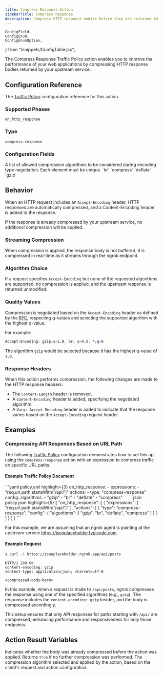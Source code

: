 ```yaml
---
title: Compress Response Action
sidebarTitle: Compress Response
description: Compress HTTP response bodies before they are returned to the client.
---
```


	ConfigField,
	ConfigEnum,
	ConfigEnumOption,
} from "/snippets/ConfigTable.jsx";

The Compress Response Traffic Policy action enables you to improve the
performance of your web applications by compressing HTTP response bodies returned
by your upstream service.

## Configuration Reference

The [Traffic Policy](/traffic-policy/) configuration
reference for this action.

### Supported Phases

`on_http_response`

### Type

`compress-response`

### Configuration Fields

<ConfigField title="algorithms" type="array of strings" defaultValue="['gzip', 'deflate', 'br', 'compress']">
  A list of allowed compression algorithms to be considered during encoding
  type negotiation. Each element must be unique.

  <ConfigEnum label="Supported algorithms">
    <ConfigEnumOption>`br`</ConfigEnumOption>
    <ConfigEnumOption>`compress`</ConfigEnumOption>
    <ConfigEnumOption>`deflate`</ConfigEnumOption>
    <ConfigEnumOption>`gzip`</ConfigEnumOption>
  </ConfigEnum>
</ConfigField>

## Behavior

When an HTTP request includes an `Accept-Encoding` header, HTTP responses are
automatically compressed, and a Content-Encoding header is added to the
response.

If the response is already compressed by your upstream service,
no additional compression will be applied.

### Streaming Compression

When compression is applied, the response body is not buffered; it is
compressed in real-time as it streams through the ngrok endpoint.

### Algorithm Choice

If a request specifies `Accept-Encoding` but none of the requested algorithms
are supported, no compression is applied, and the upstream response is returned
unmodified.

### Quality Values

Compression is negotiated based on the `Accept-Encoding` header as defined by
the [RFC](https://datatracker.ietf.org/doc/html/rfc9110#name-accept-encoding),
respecting q-values and selecting the supported algorithm with the highest
q-value.

For example:

```bash
Accept-Encoding: gzip;q=1.0, br; q=0.5, *;q=0
```

The algorithm `gzip` would be selected because it has the highest q-value of `1.0`.

### Response Headers

When this action performs compression, the following changes are made to the
HTTP response headers:

- The `Content-Length` header is removed.
- A `Content-Encoding` header is added, specifying the negotiated algorithm.
- A `Vary: Accept-Encoding` header is added to indicate that the response varies
  based on the `Accept-Encoding` request header.

## Examples

### Compressing API Responses Based on URL Path

The following [Traffic Policy](/traffic-policy/)
configuration demonstrates how to set this up using the `compress-response`
action with an expression to compress traffic on specific URL paths.

#### Example Traffic Policy Document

<CodeGroup>
```yaml policy.yml highlight={3}
on_http_response:
  - expressions:
      - "req.url.path.startsWith('/api/')"
    actions:
      - type: "compress-response"
        config:
          algorithms:
            - "gzip"
            - "br"
            - "deflate"
            - "compress"
```
```json policy.json highlight={5}
{
  "on_http_response": [
    {
      "expressions": [
        "req.url.path.startsWith('/api/')"
      ],
      "actions": [
        {
          "type": "compress-response",
          "config": {
            "algorithms": [
              "gzip",
              "br",
              "deflate",
              "compress"
            ]
          }
        }
      ]
    }
  ]
}
```
</CodeGroup>

For this example, we are assuming that an ngrok agent is pointing at the
upstream service https://jsonplaceholder.typicode.com.

#### Example Request

```bash
$ curl -i https://jsonplaceholder.ngrok.app/api/posts
```

```http
HTTP/2 200 OK
content-encoding: gzip
content-type: application/json; charset=utf-8

<compressed-body-here>
```

In this example, when a request is made to `/api/posts`,
ngrok compresses the response using one of the specified algorithms
(e.g., `gzip`). The response includes the `content-encoding: gzip` header, and
the body is compressed accordingly.

This setup ensures that only API responses
for paths starting with `/api/` are compressed, enhancing performance and
responsiveness for only those endpoints.

## Action Result Variables

<ActionVariablesDescription />

<ConfigField title="actions.ngrok.compress.already_compressed" type="boolean">
	Indicates whether the body was already compressed before the action was
	applied. Returns <code>true</code> if no further compression was performed.
</ConfigField>

<ConfigField title="actions.ngrok.compress.negotiated_algorithm" type="string">
	The compression algorithm selected and applied by the action, based on the
	client's request and action configuration.
</ConfigField>
